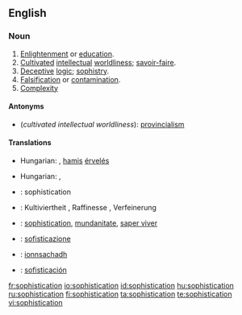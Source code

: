 ==English==

===Noun===
{{en-noun|-}}

# [[enlightenment|Enlightenment]] or [[education]].
# [[cultivated|Cultivated]] [[intellectual]] [[worldliness]]; [[savoir-faire]].
# [[deceptive|Deceptive]] [[logic]]; [[sophistry]].
# [[falsification|Falsification]] or [[contamination]].
# [[complexity|Complexity]]

====Antonyms====
* (''cultivated intellectual worldliness''): [[provincialism]]

====Translations====
{{trans-top|enlightenment or education}}
{{trans-mid}}
{{trans-bottom}}

{{trans-top|cultivated intellectual worldliness; savoir-faire}}
{{trans-mid}}
{{trans-bottom}}

{{trans-top|deceptive logic; sophistry}}
*Hungarian: {{t|hu|álokoskodás}}, [[hamis]] [[érvelés]]
{{trans-mid}}
{{trans-bottom}}

{{trans-top|falsification or contamination}}
*Hungarian: {{t|hu|meghamisítás}}, {{t|hu|elferdítés}}
{{trans-mid}}
{{trans-bottom}}

{{trans-top|complexity}}
{{trans-mid}}
{{trans-bottom}}

{{checktrans-top}}
*{{ttbc|French}}: sophistication {{f}} 
*{{ttbc|German}}: Kultiviertheit {{f}}, Raffinesse {{f}}, Verfeinerung {{f}}
*{{ttbc|Interlingua}}: [[sophistication]], [[mundanitate]], [[saper viver]] 
*{{ttbc|Italian}}: [[sofisticazione]] 
{{checktrans-mid}}
*{{ttbc|Scottish Gaelic}}: [[ionnsachadh]] {{m}}
*{{ttbc|Spanish}}: [[sofisticación]]
{{checktrans-bottom}}

[[fr:sophistication]]
[[io:sophistication]]
[[id:sophistication]]
[[hu:sophistication]]
[[ru:sophistication]]
[[fi:sophistication]]
[[ta:sophistication]]
[[te:sophistication]]
[[vi:sophistication]]